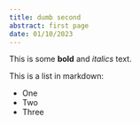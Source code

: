 ```yaml
---
title: dumb second 
abstract: first page
date: 01/10/2023
---
```

 
This is some **bold** and _italics_ text.  
 
This is a list in markdown:  
 
- One  
- Two  
- Three
 
